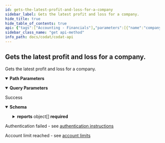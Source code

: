 ```yaml
---
id: gets-the-latest-profit-and-loss-for-a-company
sidebar_label: Gets the latest profit and loss for a company.
hide_title: true
hide_table_of_contents: true
api: {"tags":["Accounting - Financials"],"parameters":[{"name":"companyId","in":"path","required":true,"schema":{"type":"string","format":"uuid"}},{"name":"periodLength","in":"query","required":true,"schema":{"type":"integer","format":"int32"}},{"name":"periodsToCompare","in":"query","required":true,"schema":{"type":"integer","format":"int32"}},{"name":"startMonth","in":"query","schema":{"type":"string","format":"date-time"}}],"responses":{"200":{"description":"Success","content":{"application/json":{"schema":{"required":["currency","earliestAvailableMonth","mostRecentAvailableMonth","reportBasis","reports"],"type":"object","properties":{"reports":{"type":"array","items":{"required":["grossProfit","netOperatingProfit","netOtherIncome","netProfit"],"type":"object","properties":{"fromDate":{"type":"string","format":"date-time"},"toDate":{"type":"string","format":"date-time"},"income":{"required":["value"],"type":"object","properties":{"accountId":{"type":"string","nullable":true},"name":{"type":"string","nullable":true},"value":{"type":"number","format":"double"},"items":{"type":"array","items":"circular()","nullable":true}},"additionalProperties":false},"costOfSales":{"required":["value"],"type":"object","properties":{"accountId":{"type":"string","nullable":true},"name":{"type":"string","nullable":true},"value":{"type":"number","format":"double"},"items":{"type":"array","items":"circular()","nullable":true}},"additionalProperties":false},"grossProfit":{"type":"number","format":"double"},"expenses":{"required":["value"],"type":"object","properties":{"accountId":{"type":"string","nullable":true},"name":{"type":"string","nullable":true},"value":{"type":"number","format":"double"},"items":{"type":"array","items":"circular()","nullable":true}},"additionalProperties":false},"netOperatingProfit":{"type":"number","format":"double"},"otherExpenses":{"required":["value"],"type":"object","properties":{"accountId":{"type":"string","nullable":true},"name":{"type":"string","nullable":true},"value":{"type":"number","format":"double"},"items":{"type":"array","items":"circular()","nullable":true}},"additionalProperties":false},"otherIncome":{"required":["value"],"type":"object","properties":{"accountId":{"type":"string","nullable":true},"name":{"type":"string","nullable":true},"value":{"type":"number","format":"double"},"items":{"type":"array","items":"circular()","nullable":true}},"additionalProperties":false},"netOtherIncome":{"type":"number","format":"double"},"netProfit":{"type":"number","format":"double"}},"additionalProperties":false}},"reportBasis":{"enum":["Unknown","Accrual","Cash"],"type":"string"},"currency":{"type":"string"},"mostRecentAvailableMonth":{"type":"string","format":"date-time"},"earliestAvailableMonth":{"type":"string","format":"date-time"}},"additionalProperties":false}}}},"401":{"description":"Authentication failed - see [authentication instructions](https://docs.codat.io/docs/authentication-1)"},"402":{"description":"Account limit reached - see [account limits](https://docs.codat.io/docs/environments-1)"}},"description":"Gets the latest profit and loss for a company.","method":"get","path":"/companies/{companyId}/data/financials/profitAndLoss","servers":[{"url":"https://api.codat.io","description":"Codat API (Production)"}],"security":[{"AuthorizationHeader":[]}],"securitySchemes":{"AuthorizationHeader":{"type":"apiKey","description":"The word \"Basic\" followed by a space and your API Key, base64 encoded, which can be found [here](https://portal-integration.codat.io/#/profile)","name":"Authorization","in":"header"}},"info":{"title":"Codat API","description":"[What's changed in our Swagger](https://docs.codat.io/docs/new-swagger-ui)","version":"v1"},"postman":{"name":"Gets the latest profit and loss for a company.","description":{"type":"text/plain"},"url":{"path":["companies",":companyId","data","financials","profitAndLoss"],"host":["{{baseUrl}}"],"query":[{"disabled":false,"description":{"content":"(Required) ","type":"text/plain"},"key":"periodLength","value":""},{"disabled":false,"description":{"content":"(Required) ","type":"text/plain"},"key":"periodsToCompare","value":""},{"disabled":false,"key":"startMonth","value":""}],"variable":[{"disabled":false,"description":{"content":"(Required) ","type":"text/plain"},"type":"any","value":"","key":"companyId"}]},"header":[{"key":"Accept","value":"application/json"}],"method":"GET"}}
sidebar_class_name: "get api-method"
info_path: docs/codat/codat-api
---
```



## Gets the latest profit and loss for a company.



Gets the latest profit and loss for a company.

<details style={{"marginBottom":"1rem"}} data-collapsed={false} open={true}><summary style={{}}><strong>Path Parameters</strong></summary><div><ul><ParamsItem className={"paramsItem"} param={{"name":"companyId","in":"path","required":true,"schema":{"type":"string","format":"uuid"}}}></ParamsItem></ul></div></details><details style={{"marginBottom":"1rem"}} data-collapsed={false} open={true}><summary style={{}}><strong>Query Parameters</strong></summary><div><ul><ParamsItem className={"paramsItem"} param={{"name":"periodLength","in":"query","required":true,"schema":{"type":"integer","format":"int32"}}}></ParamsItem><ParamsItem className={"paramsItem"} param={{"name":"periodsToCompare","in":"query","required":true,"schema":{"type":"integer","format":"int32"}}}></ParamsItem><ParamsItem className={"paramsItem"} param={{"name":"startMonth","in":"query","schema":{"type":"string","format":"date-time"}}}></ParamsItem></ul></div></details><div><ApiTabs><TabItem label={"200"} value={"200"}><div>

Success

</div><div><details style={{}} data-collapsed={false} open={true}><summary style={{"textAlign":"left"}}><strong>Schema</strong></summary><div style={{"textAlign":"left","marginLeft":"1rem"}}></div><ul style={{"marginLeft":"1rem"}}><SchemaItem collapsible={true} className={"schemaItem"}><details style={{}}><summary style={{}}><strong>reports</strong><span style={{"opacity":"0.6"}}> object[]</span><strong style={{"fontSize":"var(--ifm-code-font-size)","color":"var(--openapi-required)"}}> required</strong></summary><div style={{"marginLeft":"1rem"}}><SchemaItem collapsible={false} name={"fromDate"} required={false} schemaDescription={undefined} schemaName={"date-time"} qualifierMessage={undefined}></SchemaItem><SchemaItem collapsible={false} name={"toDate"} required={false} schemaDescription={undefined} schemaName={"date-time"} qualifierMessage={undefined}></SchemaItem><SchemaItem collapsible={true} className={"schemaItem"}><details style={{}}><summary style={{}}><strong>income</strong><span style={{"opacity":"0.6"}}> object</span></summary><div style={{"marginLeft":"1rem"}}><SchemaItem collapsible={false} name={"accountId"} required={false} schemaDescription={undefined} schemaName={"string"} qualifierMessage={undefined}></SchemaItem><SchemaItem collapsible={false} name={"name"} required={false} schemaDescription={undefined} schemaName={"string"} qualifierMessage={undefined}></SchemaItem><SchemaItem collapsible={false} name={"value"} required={true} schemaDescription={undefined} schemaName={"double"} qualifierMessage={undefined}></SchemaItem><SchemaItem collapsible={false} name={"items"} required={false} schemaDescription={undefined} schemaName={"undefined[]"} qualifierMessage={undefined}></SchemaItem></div></details></SchemaItem><SchemaItem collapsible={true} className={"schemaItem"}><details style={{}}><summary style={{}}><strong>costOfSales</strong><span style={{"opacity":"0.6"}}> object</span></summary><div style={{"marginLeft":"1rem"}}><SchemaItem collapsible={false} name={"accountId"} required={false} schemaDescription={undefined} schemaName={"string"} qualifierMessage={undefined}></SchemaItem><SchemaItem collapsible={false} name={"name"} required={false} schemaDescription={undefined} schemaName={"string"} qualifierMessage={undefined}></SchemaItem><SchemaItem collapsible={false} name={"value"} required={true} schemaDescription={undefined} schemaName={"double"} qualifierMessage={undefined}></SchemaItem><SchemaItem collapsible={false} name={"items"} required={false} schemaDescription={undefined} schemaName={"undefined[]"} qualifierMessage={undefined}></SchemaItem></div></details></SchemaItem><SchemaItem collapsible={false} name={"grossProfit"} required={true} schemaDescription={undefined} schemaName={"double"} qualifierMessage={undefined}></SchemaItem><SchemaItem collapsible={true} className={"schemaItem"}><details style={{}}><summary style={{}}><strong>expenses</strong><span style={{"opacity":"0.6"}}> object</span></summary><div style={{"marginLeft":"1rem"}}><SchemaItem collapsible={false} name={"accountId"} required={false} schemaDescription={undefined} schemaName={"string"} qualifierMessage={undefined}></SchemaItem><SchemaItem collapsible={false} name={"name"} required={false} schemaDescription={undefined} schemaName={"string"} qualifierMessage={undefined}></SchemaItem><SchemaItem collapsible={false} name={"value"} required={true} schemaDescription={undefined} schemaName={"double"} qualifierMessage={undefined}></SchemaItem><SchemaItem collapsible={false} name={"items"} required={false} schemaDescription={undefined} schemaName={"undefined[]"} qualifierMessage={undefined}></SchemaItem></div></details></SchemaItem><SchemaItem collapsible={false} name={"netOperatingProfit"} required={true} schemaDescription={undefined} schemaName={"double"} qualifierMessage={undefined}></SchemaItem><SchemaItem collapsible={true} className={"schemaItem"}><details style={{}}><summary style={{}}><strong>otherExpenses</strong><span style={{"opacity":"0.6"}}> object</span></summary><div style={{"marginLeft":"1rem"}}><SchemaItem collapsible={false} name={"accountId"} required={false} schemaDescription={undefined} schemaName={"string"} qualifierMessage={undefined}></SchemaItem><SchemaItem collapsible={false} name={"name"} required={false} schemaDescription={undefined} schemaName={"string"} qualifierMessage={undefined}></SchemaItem><SchemaItem collapsible={false} name={"value"} required={true} schemaDescription={undefined} schemaName={"double"} qualifierMessage={undefined}></SchemaItem><SchemaItem collapsible={false} name={"items"} required={false} schemaDescription={undefined} schemaName={"undefined[]"} qualifierMessage={undefined}></SchemaItem></div></details></SchemaItem><SchemaItem collapsible={true} className={"schemaItem"}><details style={{}}><summary style={{}}><strong>otherIncome</strong><span style={{"opacity":"0.6"}}> object</span></summary><div style={{"marginLeft":"1rem"}}><SchemaItem collapsible={false} name={"accountId"} required={false} schemaDescription={undefined} schemaName={"string"} qualifierMessage={undefined}></SchemaItem><SchemaItem collapsible={false} name={"name"} required={false} schemaDescription={undefined} schemaName={"string"} qualifierMessage={undefined}></SchemaItem><SchemaItem collapsible={false} name={"value"} required={true} schemaDescription={undefined} schemaName={"double"} qualifierMessage={undefined}></SchemaItem><SchemaItem collapsible={false} name={"items"} required={false} schemaDescription={undefined} schemaName={"undefined[]"} qualifierMessage={undefined}></SchemaItem></div></details></SchemaItem><SchemaItem collapsible={false} name={"netOtherIncome"} required={true} schemaDescription={undefined} schemaName={"double"} qualifierMessage={undefined}></SchemaItem><SchemaItem collapsible={false} name={"netProfit"} required={true} schemaDescription={undefined} schemaName={"double"} qualifierMessage={undefined}></SchemaItem></div></details></SchemaItem><SchemaItem collapsible={false} name={"reportBasis"} required={true} schemaDescription={undefined} schemaName={"string"} qualifierMessage={"**Possible values:** [`Unknown`, `Accrual`, `Cash`]"}></SchemaItem><SchemaItem collapsible={false} name={"currency"} required={true} schemaDescription={undefined} schemaName={"string"} qualifierMessage={undefined}></SchemaItem><SchemaItem collapsible={false} name={"mostRecentAvailableMonth"} required={true} schemaDescription={undefined} schemaName={"date-time"} qualifierMessage={undefined}></SchemaItem><SchemaItem collapsible={false} name={"earliestAvailableMonth"} required={true} schemaDescription={undefined} schemaName={"date-time"} qualifierMessage={undefined}></SchemaItem></ul></details></div></TabItem><TabItem label={"401"} value={"401"}><div>

Authentication failed - see [authentication instructions](https://docs.codat.io/docs/authentication-1)

</div><div></div></TabItem><TabItem label={"402"} value={"402"}><div>

Account limit reached - see [account limits](https://docs.codat.io/docs/environments-1)

</div><div></div></TabItem></ApiTabs></div>
      